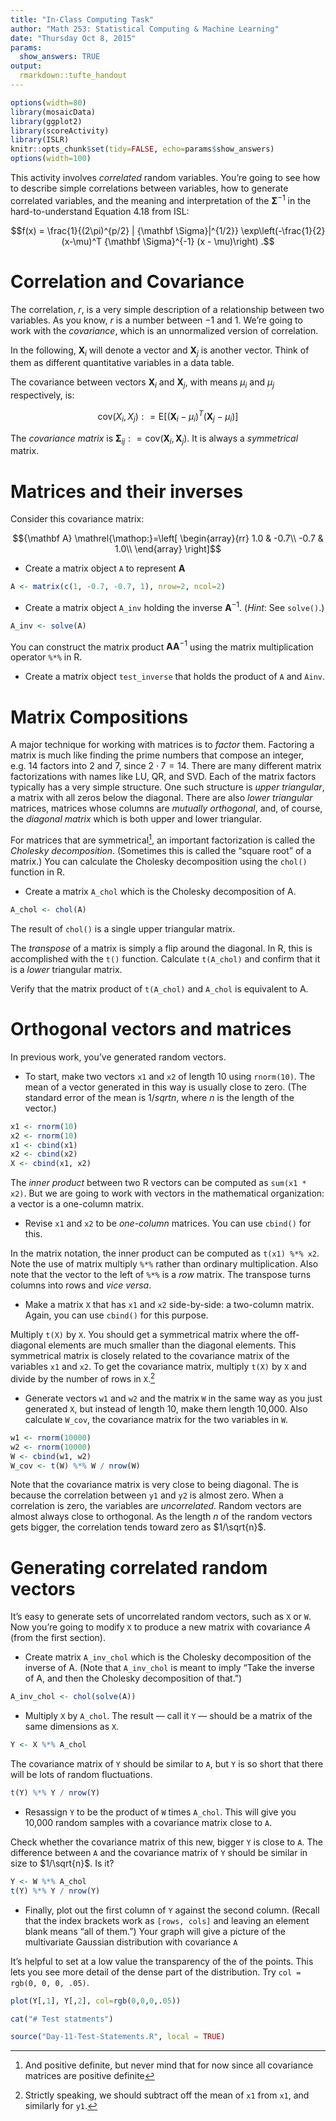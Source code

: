 ```yaml
---
title: "In-Class Computing Task"
author: "Math 253: Statistical Computing & Machine Learning"
date: "Thursday Oct 8, 2015"
params: 
  show_answers: TRUE
output: 
  rmarkdown::tufte_handout
---
```


```r
options(width=80)
library(mosaicData)
library(ggplot2)
library(scoreActivity)
library(ISLR)
knitr::opts_chunk$set(tidy=FALSE, echo=params$show_answers)
options(width=100)
```

This activity involves *correlated* random variables.  You're going to see how to describe simple correlations between variables, how to generate correlated variables, and the meaning and interpretation of the ${\mathbf \Sigma}^{-1}$ in the hard-to-understand Equation 4.18 from ISL:

$$f(x) = \frac{1}{(2\pi)^{p/2} | {\mathbf \Sigma}|^{1/2}} \exp\left(-\frac{1}{2}(x-\mu)^T {\mathbf \Sigma}^{-1} (x - \mu)\right) .$$

# Correlation and Covariance

The correlation, $r$, is a very simple description of a relationship between two variables. As you know, $r$ is a number between $-1$ and $1$.  We're going to work with the *covariance*, which is an unnormalized version of correlation.  

In the following, ${\mathbf X}_i$ will denote a vector and ${\mathbf X}_j$ is another vector.  Think of them as different quantitative variables in a data table.


The covariance between vectors ${\mathbf X}_i$ and ${\mathbf X}_j$, with means $\mu_i$ and $\mu_j$ respectively, is:

\newcommand{\defeq}{\mathrel{\mathop:}=} 

$$ \mbox{cov}(X_i, X_j) \defeq \mbox{E}\left[ ({\mathbf X}_i - \mu_i)^T ({\mathbf X}_j - \mu_i) \right]$$

The *covariance matrix* is ${\mathbf \Sigma}_{ij} \defeq  \mbox{cov}({\mathbf X}_i, {\mathbf X}_j)$.  It is always a *symmetrical* matrix.

# Matrices and their inverses

Consider this covariance matrix:


$${\mathbf A} \defeq \left[ \begin{array}{rr}
1.0 & -0.7\\
-0.7 & 1.0\\ 
\end{array} \right]$$

* Create a matrix object `A` to represent ${\mathbf A}$

```r
A <- matrix(c(1, -0.7, -0.7, 1), nrow=2, ncol=2)
```

* Create a matrix object `A_inv` holding the inverse ${\mathbf A}^{-1}$.  (*Hint*: See `solve()`.)

```r
A_inv <- solve(A)
```

You can construct the matrix product ${\mathbf A}{\mathbf A}^{-1}$ using the matrix multiplication operator `%*%` in R.

* Create a matrix object `test_inverse` that holds the product of `A` and `Ainv`.

# Matrix Compositions

A major technique for working with matrices is to *factor* them.  Factoring a matrix is much like finding the prime numbers that compose an integer, e.g. $14$ factors into $2$ and $7$, since $2 \cdot 7 = 14$.  There are many different matrix factorizations with names like LU, QR, and SVD. Each of the matrix factors typically has a very simple structure. One such structure is *upper triangular*, a matrix with all zeros below the diagonal. There are also *lower triangular* matrices, matrices whose columns are *mutually orthogonal*, and, of course, the *diagonal matrix* which is both upper and lower triangular.

For matrices that are symmetrical^[And positive definite, but never mind that for now since all covariance matrices are positive definite], an important factorization is called the *Cholesky decomposition*.  (Sometimes this is called the "square root" of a matrix.) You can calculate the Cholesky decomposition using the `chol()` function in R.

* Create a matrix `A_chol` which is the Cholesky decomposition of A.

```r
A_chol <- chol(A)
```

The result of `chol()` is a single upper triangular matrix. 

The *transpose* of a matrix is simply a flip around the diagonal.  In R, this is accomplished with the `t()` function. Calculate `t(A_chol)` and confirm that it is a *lower* triangular matrix.

Verify that the matrix product of `t(A_chol)` and `A_chol` is equivalent to A.

# Orthogonal vectors and matrices

In previous work, you've generated random vectors.  

* To start, make two vectors `x1` and `x2` of length 10 using `rnorm(10)`.  The mean of a vector generated in this way is usually close to zero. (The standard error of the mean is $1/sqrt{n}$, where $n$ is the length of the vector.)

```r
x1 <- rnorm(10)
x2 <- rnorm(10)
x1 <- cbind(x1)
x2 <- cbind(x2)
X <- cbind(x1, x2)
```

The *inner product* between two R vectors can be computed as `sum(x1 * x2)`.  But we are going to work with vectors in the mathematical organization: a vector is a one-column matrix.

* Revise `x1` and `x2` to be *one-column* matrices.  You can use `cbind()` for this.

In the matrix notation, the inner product can be computed as `t(x1) %*% x2`.  Note the use of matrix multiply `%*%` rather than ordinary multiplication.  Also note that the vector to the left of `%*%` is a *row* matrix.  The transpose turns columns into rows and *vice versa*.

* Make a matrix `X` that has `x1` and `x2` side-by-side: a two-column matrix.  Again, you can use `cbind()` for this purpose.

Multiply `t(X)` by `X`.  You should get a symmetrical matrix where the off-diagonal elements are much smaller than the diagonal elements.  This symmetrical matrix is closely related to the covariance matrix of the variables `x1` and `x2`. To get the covariance matrix, multiply `t(X)` by `X` and divide by the number of rows in `X`.^[Strictly speaking, we should subtract off the mean of `x1` from `x1`, and similarly for `y1`.]

* Generate vectors `w1` and `w2` and the matrix `W` in the same way as you just generated `X`, but instead of length 10, make them length 10,000.  Also calculate `W_cov`, the covariance matrix for the two variables in `W`.

```r
w1 <- rnorm(10000)
w2 <- rnorm(10000)
W <- cbind(w1, w2)
W_cov <- t(W) %*% W / nrow(W)
```

Note that the covariance matrix is very close to being diagonal.  The is because the correlation between `y1` and `y2` is almost zero.  When a correlation is zero, the variables are *uncorrelated*.  Random vectors are almost always close to orthogonal.  As the length $n$ of the random vectors gets bigger, the correlation tends toward zero as $1/\sqrt{n}$.

# Generating correlated random vectors

It's easy to generate sets of uncorrelated random vectors, such as `X` or `W`.  Now you're going to modify `X` to produce a new matrix with covariance $A$ (from the first section).

* Create matrix `A_inv_chol` which is the Cholesky decomposition of the inverse of A. (Note that `A_inv_chol` is meant to imply "Take the inverse of A, and then the Cholesky decomposition of that.")
```r
A_inv_chol <- chol(solve(A))
```

* Multiply `X` by `A_chol`.  The result --- call it `Y` --- should be a matrix of the same dimensions as `X`.

```r
Y <- X %*% A_chol
```

The covariance matrix of `Y` should be similar to `A`, but `Y` is so short that there will be lots of random fluctuations.

```r
t(Y) %*% Y / nrow(Y)
```

* Resassign `Y` to be the product of `W` times `A_chol`.  This will give you 10,000 random samples with a covariance matrix close to `A`.  

Check whether the covariance matrix of this new, bigger `Y` is close to `A`.  The difference between `A` and the covariance matrix of `Y` should be similar in size to $1/\sqrt{n}$.  Is it?

```r
Y <- W %*% A_chol
t(Y) %*% Y / nrow(Y)
```

\enlargethispage{1in}

* Finally, plot out the first column of `Y` against the second column.  (Recall that the index brackets work as `[rows, cols]` and leaving an element blank means "all of them.")  Your graph will give a picture of the multivariate Gaussian distribution with covariance `A`


It's helpful to set at a low value the transparency of the of the points.  This lets you see more detail of the dense part of the distribution. Try `col = rgb(0, 0, 0, .05)`.

```r
plot(Y[,1], Y[,2], col=rgb(0,0,0,.05))
```

```r
cat("# Test statments")
```

```r
source("Day-11-Test-Statements.R", local = TRUE)
```
